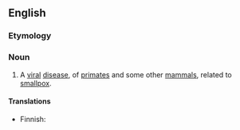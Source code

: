 ==English==

===Etymology===
{{compound|monkey|pox}}

===Noun===
{{wikipedia}}
{{en-noun|-}}

# {{context|disease|lang=en}} A [[viral]] [[disease]], of [[primate]]s and some other [[mammal]]s, related to [[smallpox]].

====Translations====
{{trans-top|viral disease}}
* Finnish: {{t|fi|apinarokko}}
{{trans-mid}}
{{trans-bottom}}